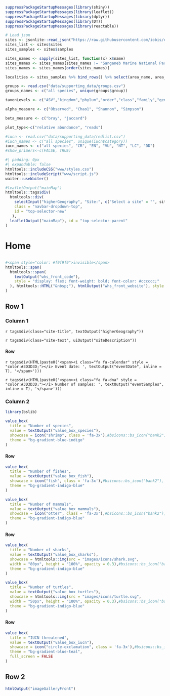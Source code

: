 ```r
suppressPackageStartupMessages(library(shiny))
suppressPackageStartupMessages(library(leaflet))
suppressPackageStartupMessages(library(dplyr))
suppressPackageStartupMessages(library(DT))
suppressPackageStartupMessages(library(reactable))

# Load json
sites <- jsonlite::read_json("https://raw.githubusercontent.com/iobis/edna-tracker-data/data/generated.json")
sites_list <- sites$sites
sites_samples <- sites$samples

sites_names <- sapply(sites_list, function(x) x$name)
sites_names <- sites_names[sites_names != "Sanganeb Marine National Park and Dungonab Bay – Mukkawar Island Marine National Park"]
sites_names <- sites_names[order(sites_names)]

localities <- sites_samples %>% bind_rows() %>% select(area_name, area_locality, parent_area_name, station, lon = area_longitude, lat = area_latitude)

groups <- read.csv("data/supporting_data/groups.csv")
groups_names <- c("all species", unique(groups$group))

taxonLevels <- c("ASV","kingdom","phylum","order","class","family","genus", "species")

alpha_measure <- c("Observed", "Chao1", "Shannon", "Simpson")

beta_measure <- c("bray", "jaccard")

plot_type<-c("relative abundance", "reads")

#iucn <- read.csv("data/supporting_data/redlist.csv")
#iucn_names <- c("all species", unique(iucn$category))
iucn_names <- c("all species", "CR", "EN", "VU", "NT", "LC", "DD")
#show_primers<-c(FALSE, TRUE)

```

<!-- This goes on top of the page after navbar - map-->
```r
#| padding: 0px
#| expandable: false
htmltools::includeCSS("www/styles.css")
htmltools::includeScript("www/script.js")
waiter::useWaiter()

#leafletOutput("mainMap")
htmltools::tags$div(
  htmltools::div(
    selectInput("higherGeography", "Site:", c("Select a site" = "", sites_names)),
    class = "navbar-dropdown-top",
    id = "top-selector-new"
   ),
  leafletOutput("mainMap"), id = "top-selector-parent"
)
```


<!-- Each level 1 header becomes a page on the dashboard -->    
# Home {orientation="rows" scrolling="true"}

## {.toolbar}

``` r
#<span style="color: #f9f9f9">invisible</span>
htmltools::span(
  htmltools::span(
    textOutput("whs_front_code"),
    style = "display: flex; font-weight: bold; font-color: #cccccc;"
  ), htmltools::HTML("&nbsp;"), htmlOutput("whs_front_website"), style = "display: flex;"
)
```

## Row 1 {.flow}

### Column 1 {width=60%}

<!-- Temporary workaround, please don't remove-->

```{=html}
<script>
// Select the parent div with the specified classes
const parentDiv = document.querySelector('.toolbar-content.html-fill-item.html-fill-container');

// Check if the parent div exists
if (parentDiv) {
  // Select the immediate child of the parent div
  const childDiv = parentDiv.firstElementChild;

  // Check if the child div exists
  if (childDiv) {
    // Remove the style attribute from the child div
    childDiv.removeAttribute('style');
  }
}

// TOP DIV ADJUSTMENT
// Modification 1: Remove 'dashboard-fill' from the body class
var body = document.querySelector('body');
body.classList.remove('dashboard-fill');

// Modification 2: Remove 'bslib-page-fill' and add 'dashboard-scrolling' to the div
var div2 = document.querySelector('.page-layout-custom.quarto-dashboard-content.bslib-gap-spacing.html-fill-container.bslib-page-fill.quarto-dashboard-pages');
div2.classList.remove('bslib-page-fill');
div2.classList.add('dashboard-scrolling');

// Modification 3: Add 'grid-template-rows' to the style of another div
var div3 = document.querySelector('.bslib-grid-item.html-fill-item.tab-content.bslib-grid');
div3.style.gridTemplateRows = 'minmax(3em, max-content)';
</script>
```

`r tags$div(class="site-title", textOutput("higherGeography"))`

`r tags$div(class="site-text", uiOutput("siteDescription"))`

#### Row {.context-info}

`r tags$div(HTML(paste0('<span><i class="fa fa-calendar" style = "color:#3D3D3D;"></i> Event date: ', textOutput("eventDate", inline = T), '</span>')))`

`r tags$div(HTML(paste0('<span><i class="fa fa-dna" style = "color:#3D3D3D;"></i> Number of samples: ', textOutput("eventSamples", inline = T), '</span>')))`


### Column 2 {width=40% .flow}

```r
library(bslib)

value_box(
  title = "Number of species",
  value = textOutput("value_box_species"),
  showcase = icon("shrimp", class = 'fa-3x'),#bsicons::bs_icon("bank2"),
  theme = "bg-gradient-blue-indigo"
)

```

#### Row

```r

value_box(
  title = "Number of fishes",
  value = textOutput("value_box_fish"),
  showcase = icon("fish", class = 'fa-3x'),#bsicons::bs_icon("bank2"),
  theme = "bg-gradient-indigo-blue"
)
```

```r

value_box(
  title = "Number of mammals",
  value = textOutput("value_box_mammals"),
  showcase = icon("otter", class = 'fa-3x'),#bsicons::bs_icon("bank2"),
  theme = "bg-gradient-indigo-blue"
)
```

#### Row

```r

value_box(
  title = "Number of sharks",
  value = textOutput("value_box_sharks"),
  showcase = htmltools::img(src = "images/icons/shark.svg",
  width = "80px", height = "100%", opacity = 0.3),#bsicons::bs_icon("bank2"),
  theme = "bg-gradient-indigo-blue"
)
```

```r

value_box(
  title = "Number of turtles",
  value = textOutput("value_box_turtles"),
  showcase = htmltools::img(src = "images/icons/turtle.svg",
  width = "50px", height = "100%", opacity = 0.3),#bsicons::bs_icon("bank2"),
  theme = "bg-gradient-indigo-blue"
)
```

#### Row

```r

value_box(
  title = "IUCN threatened",
  value = textOutput("value_box_iucn"),
  showcase = icon("circle-exclamation", class = 'fa-3x'),#bsicons::bs_icon("bank2"),
  theme = "bg-gradient-blue-teal",
  full_screen = FALSE
)
```

## Row 2 {.flow}

```r
htmlOutput("imageGalleryFront")
```

<br>
